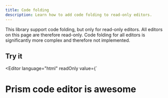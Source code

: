 ```yaml
---
title: Code folding
description: Learn how to add code folding to read-only editors.
---
```



This library support code folding, but only for read-only editors. All editors on this page are therefore read-only. Code folding for all editors is significantly more complex and therefore not implemented.

## Try it

<Editor language="html" readOnly value={`<!DOCTYPE html>
<html>
<head>
	<meta charset="utf-8">
	<title>Code folding demo</title>
	<style>
		.prism-code-editor {
			font-size: 0.875rem;
			line-height: 1.5;
			height: 50em;
		}
	</style>
</head>
<body>
	<h1>
		Prism code editor is awesome
	</h1>
	<div id="editor"></div>
	<script type="module">

		/**
		 * You can fold comments too!
		 */
		const editor = createEditor(
			"#editor",
			{
				language: "javascript",
				value: "const foo = 'bar'"
			}
		)
	</script>
</body>
</html>`} />

## Providers

By default, the `readOnlyCodeFolding` extension won't fold any ranges. You need to pass folding range providers to the extension when it's created.

<Editor language="javascript" readOnly value={`import {
	readOnlyCodeFolding,
	markdownFolding,
	blockCommentFolding,
	bracketFolding,
	tagFolding
} from "prism-code-editor/code-folding"

editor.addExtensions(
	readOnlyCodeFolding(
		bracketFolding,
		tagFolding,
		markdownFolding,
		blockCommentFolding
	)
)`} />

There are currently 4 providers you can import:

- [`bracketFolding()`](/api-reference/code-folding/f-bracketfolding) adds folding of round-, square- and curly brackets.
- [`tagFolding()`](/api-reference/code-folding/f-tagfolding) adds folding to XML tags.
- [`blockCommentFolding()`](/api-reference/code-folding/f-blockcommentfolding) adds folding to block comments.
- [`markdownFolding()`](/api-reference/code-folding/f-markdownfolding) adds folding to headings and code blocks in markdown.

### Adding your own

You can easily create your own [`FoldingRangeProvier`](/api-reference/code-folding/t-foldingrangeprovider). The providers are called with the current editor and should return an array of foldable ranges. These ranges should span multiple lines.

<Editor language="typescript" readOnly value={`import {
	readOnlyCodeFolding,
	FoldingRangeProvider
} from "prism-code-editor/code-folding"

const myProvider: FoldingRangeProvider = editor => {
	return [[5, 20], [10, 15]]
}

editor.addExtensions(
	readOnlyCodeFolding(myProvider)
)`} />
